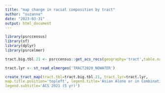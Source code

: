 ```yaml
---
title: "map change in racial composition by tract"
author: "suzanne"
date: "2023-03-31"
output: html_document
---
```


```r
library(psrccensus)
library(sf)
library(dplyr)
library(psrcelmer)
```



```r
tract.big.tbl.21 <- psrccensus::get_acs_recs(geography='tract',table.names=c('B02011'),years=c(2021))
```

```r

tract.lyr <- st_read_elmergeo('TRACT2020_NOWATER')
```


```r

create_tract_map(tract.tbl=tract.big.tbl.21, tract.lyr=tract.lyr,
map.title.position='topleft', legend.title='Asian Alone or in Combination Population',
legend.subtitle='ACS 2021 (5 yr)')

```

